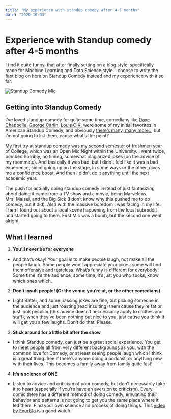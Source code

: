 ```yaml
---
title: "My experience with standup comedy after 4-5 months"
date: "2020-10-03"
---
```


# Experience with Standup comedy after 4-5 months
I find it quite funny, that after finally setting on a blog style, specifically made for Machine Learning and Data Science style. I choose to write the first blog on here on Standup Comedy instead and my experience with it so far.

![]({https://raw.githubusercontent.com/FReeshabh/xblog/master/images/blog-1-standup/mic.jpeg} "Standup Comedy Mic")

## Getting into Standup Comedy
I've loved standup comedy for quite some time, comedians like [Dave Chappelle](https://en.wikipedia.org/wiki/Dave_Chappelle), [George Carlin](https://en.wikipedia.org/wiki/George_Carlin), [Louis C.K.](https://en.wikipedia.org/wiki/Louis_C.K.) were some of my initial favorites in American Standup Comedy, and obviously [there's many, many more..](https://en.wikipedia.org/wiki/List_of_stand-up_comedians), but I'm not going to list them, cause what's the point?

My first try at standup comedy was my second semester of freshmen year of College, which was an Open Mic Night within the University. I went twice, bombed horribly, no timing, somewhat plagiarized jokes (on the advice of my roommate). And basically it was bad, but I didn't feel like it was a bad experience, since going up on the stage, in some ways or the other, gives me a confidence boost. And then I didn't do it anything until the next academic year.

The push for actually doing standup comedy instead of just fantasizing about doing it came from a TV show and a movie,  being Marvelous Mrs. Maisel, and the Big Sick (I don't know why this pushed me to do comedy, but it did). Also with the massive boredom I was facing in my life. Then I found out about a local scene happening from the local subreddit and started going to them. First Mic was a bomb, but the second one went alright.

## What I learned
1. **You'll never be for everyone**
  - And that's okay! Your goal is to make people laugh, not make all the people laugh. Some people won't appreciate your jokes, some will find them offensive and tasteless. What's funny is different for everybody! Some time it's the audience, some time, it's just you who sucks, know which ones which.

 2. **Don't insult people! (Or the venue you're at, or the other comedians)**
  - Light Batter, and some passing jokes are fine, but picking someone in the audience and just roasting(read insulting) them cause they're fat or just look peculiar (this advice doesn't neccessarily apply to clothes and stuff), when they've been nothing but nice to you, just cause you think it will get you a few laughs. Don't do that! Please.

3. **Stick around for a little bit after the show**
  - I think Standup comedy, can just be a great social experience. You get to meet people all from very different backgrounds as you, with the common love for Comedy, or at least seeing people laugh which I think is a great thing. See if there's anyone doing a podcast, or anything new with their lives. This becomes a family away from family quite fast!

4. **It's a science of ONE**
  - Listen to advice and criticism of your comedy, but don't necessarily take it to heart (especially if you're have an aversion to criticism). Every comic there has a different method of doing comedy, emulating their behavior and patterns is not going to get you the same place where it led them. Find your own science and process of doing things. This [video by Exurb1a](https://www.youtube.com/watch?v=MANyX7woDPA) is a good watch.
